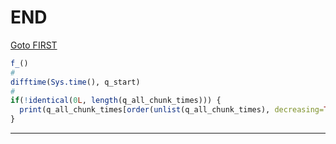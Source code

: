 # END {#LAST .unnumbered}
[Goto FIRST](#FIRST "Top of the Document")

```r
f_()
#
difftime(Sys.time(), q_start)
#
if(!identical(0L, length(q_all_chunk_times))) {
  print(q_all_chunk_times[order(unlist(q_all_chunk_times), decreasing=TRUE)], digits = 2) 
}
```

****
